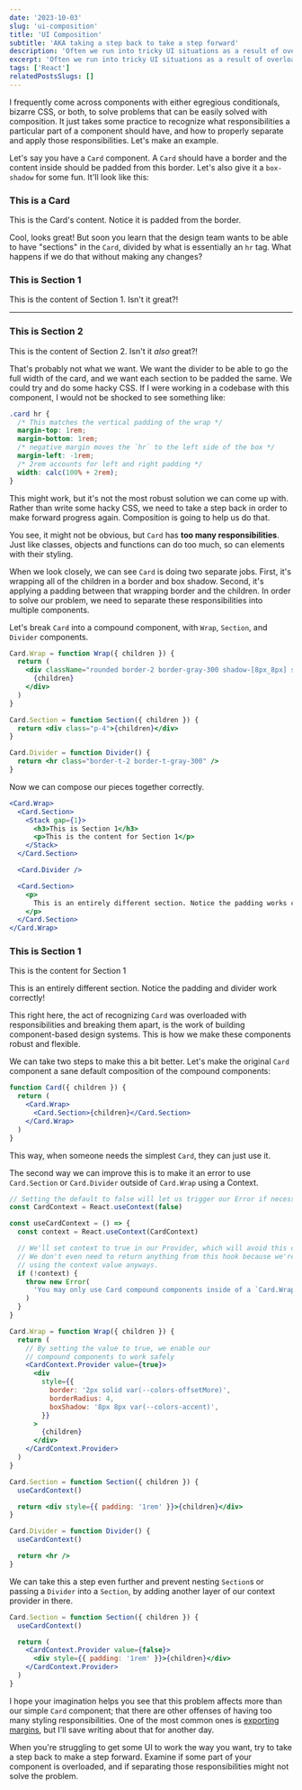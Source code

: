 ```yaml
---
date: '2023-10-03'
slug: 'ui-composition'
title: 'UI Composition'
subtitle: 'AKA taking a step back to take a step forward'
description: 'Often we run into tricky UI situations as a result of overloading an element with styling responsibilities. We can solve this problem by separating the responsibilities and re-composing the individual components.'
excerpt: 'Often we run into tricky UI situations as a result of overloading an element with styling responsibilities. We can solve this problem by separating the responsibilities and re-composing the individual components.'
tags: ['React']
relatedPostsSlugs: []
---
```



I frequently come across components with either egregious conditionals, bizarre CSS, or both, to solve problems that can be easily solved with composition. It just takes some practice to recognize what responsibilities a particular part of a component should have, and how to properly separate and apply those responsibilities. Let's make an example.

Let's say you have a `Card` component. A `Card` should have a border and the content inside should be padded from this border. Let's also give it a `box-shadow` for some fun. It'll look like this:

<div class="my-8">
  <div class="flex justify-center">
    <Card>
      <div class="flex flex-col gap-4">
        <h3 class="font-sans text-xl">This is a Card</h3>
        <p>This is the Card's content. Notice it is padded from the border.</p>
      </div>
    </Card>
  </div>
</div>

Cool, looks great! But soon you learn that the design team wants to be able to have "sections" in the `Card`, divided by what is essentially an `hr` tag. What happens if we do that without making any changes?

<div class="my-8">
  <div class="flex justify-center">
    <Card>
      <div class="flex flex-col gap-4">
        <h3 class="font-sans text-xl">This is Section 1</h3>
        <p>This is the content of Section 1. Isn't it great?!</p>
      </div>
      <hr class="h-[2px] bg-gray-300" />
      <div>
        <h3 class="font-sans text-xl">This is Section 2</h3>
        <p class="mt-4">
          This is the content of Section 2. Isn't it <em>also</em> great?!
        </p>
      </div>
    </Card>
  </div>
</div>

That's probably not what we want. We want the divider to be able to go the full width of the card, and we want each section to be padded the same. We could try and do some hacky CSS. If I were working in a codebase with this component, I would not be shocked to see something like:

```css
.card hr {
  /* This matches the vertical padding of the wrap */
  margin-top: 1rem;
  margin-bottom: 1rem;
  /* negative margin moves the `hr` to the left side of the box */
  margin-left: -1rem;
  /* 2rem accounts for left and right padding */
  width: calc(100% + 2rem);
}
```

This might work, but it's not the most robust solution we can come up with. Rather than write some hacky CSS, we need to take a step back in order to make forward progress again. Composition is going to help us do that.

You see, it might not be obvious, but `Card` has **too many responsibilities**. Just like classes, objects and functions can do too much, so can elements with their styling.

When we look closely, we can see `Card` is doing two separate jobs. First, it's wrapping all of the children in a border and box shadow. Second, it's applying a padding between that wrapping border and the children. In order to solve our problem, we need to separate these responsibilities into multiple components.

Let's break `Card` into a compound component, with `Wrap`, `Section`, and `Divider` components.

```jsx
Card.Wrap = function Wrap({ children }) {
  return (
    <div className="rounded border-2 border-gray-300 shadow-[8px_8px] shadow-accent">
      {children}
    </div>
  )
}

Card.Section = function Section({ children }) {
  return <div class="p-4">{children}</div>
}

Card.Divider = function Divider() {
  return <hr class="border-t-2 border-t-gray-300" />
}
```

Now we can compose our pieces together correctly.

```jsx
<Card.Wrap>
  <Card.Section>
    <Stack gap={1}>
      <h3>This is Section 1</h3>
      <p>This is the content for Section 1</p>
    </Stack>
  </Card.Section>

  <Card.Divider />

  <Card.Section>
    <p>
      This is an entirely different section. Notice the padding works correctly!
    </p>
  </Card.Section>
</Card.Wrap>
```

<div class="my-8">
  <div class="flex justify-center">
    <Card.Wrap>
      <Card.Section>
        <div class="flex flex-col gap-4">
          <h3 class="font-sans text-xl">This is Section 1</h3>
          <p>This is the content for Section 1</p>
        </div>
      </Card.Section>
      <Card.Divider />
      <Card.Section>
        <p>
          This is an entirely different section. Notice the padding and divider
          work correctly!
        </p>
      </Card.Section>
    </Card.Wrap>
  </div>
</div>

This right here, the act of recognizing `Card` was overloaded with responsibilities and breaking them apart, is the work of building component-based design systems. This is how we make these components robust and flexible.

We can take two steps to make this a bit better. Let's make the original `Card` component a sane default composition of the compound components:

```jsx
function Card({ children }) {
  return (
    <Card.Wrap>
      <Card.Section>{children}</Card.Section>
    </Card.Wrap>
  )
}
```

This way, when someone needs the simplest `Card`, they can just use it.

The second way we can improve this is to make it an error to use `Card.Section` or `Card.Divider` outside of `Card.Wrap` using a Context.

```jsx
// Setting the default to false will let us trigger our Error if necessary
const CardContext = React.useContext(false)

const useCardContext = () => {
  const context = React.useContext(CardContext)

  // We'll set context to true in our Provider, which will avoid this condition
  // We don't even need to return anything from this hook because we're not
  // using the context value anyways.
  if (!context) {
    throw new Error(
      'You may only use Card compound components inside of a `Card.Wrap` component',
    )
  }
}

Card.Wrap = function Wrap({ children }) {
  return (
    // By setting the value to true, we enable our
    // compound components to work safely
    <CardContext.Provider value={true}>
      <div
        style={{
          border: '2px solid var(--colors-offsetMore)',
          borderRadius: 4,
          boxShadow: '8px 8px var(--colors-accent)',
        }}
      >
        {children}
      </div>
    </CardContext.Provider>
  )
}

Card.Section = function Section({ children }) {
  useCardContext()

  return <div style={{ padding: '1rem' }}>{children}</div>
}

Card.Divider = function Divider() {
  useCardContext()

  return <hr />
}
```

We can take this a step even further and prevent nesting `Section`s or passing a `Divider` into a `Section`, by adding another layer of our context provider in there.

```jsx
Card.Section = function Section({ children }) {
  useCardContext()

  return (
    <CardContext.Provider value={false}>
      <div style={{ padding: '1rem' }}>{children}</div>
    </CardContext.Provider>
  )
}
```

I hope your imagination helps you see that this problem affects more than our simple `Card` component; that there are other offenses of having too many styling responsibilities. One of the most common ones is [exporting margins](https://mxstbr.com/thoughts/margin/), but I'll save writing about that for another day.

When you're struggling to get some UI to work the way you want, try to take a step back to make a step forward. Examine if some part of your component is overloaded, and if separating those responsibilities might not solve the problem.
